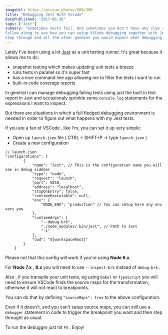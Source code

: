 ```yaml
---
imageUrl: https://picsum.photos/500/300
title: "Debugging Jest With Vscode"
datePublished: "2017-06-26"
tags: ["Jest"]
summary: "Sometimes tests fail. And sometimes you don't have any clue as to why they do... 
Follow along to see how you can setup VSCode debugging together with Jest to get breakpoints,
step through and all the other goodies you would expect when debugging a piece of code."
---
```


Lately I've been using a lot [Jest](http://facebook.github.io/jest/) as a unit testing runner. It's great because it allows me to do:

-   snapshot testing which makes updating unit tests a breeze
-   runs tests in parallel so it's super fast
-   has a nice command line app allowing me to filter the tests i want to run
-   built-in code coverage reports

In general i can manage debugging failing tests using just the built in test report
in Jest and occasionaly sprinkle some `console.log` statements for the expressions I want to inspect.

But there are situations in which a full fledged debugging environment is needed in order to figure
out what happens with my Jest tests.

If you are a fan of VSCode , like I'm, you can set it up very simple:

-   Open up `launch.json` file ( CTRL + SHIFT+P -> type `launch.json` )
-   Create a new configuration

```tsx
// launch.json
"configurations": [
        {
            "name": "Jest", // This is the configuration name you will see in debug sidebar
            "type": "node",
            "request": "launch",
            "port": 5858,
            "address": "localhost",
            "stopOnEntry": false,
            "runtimeExecutable": null,
            "env": {
                "NODE_ENV": "production" // You can setup here any env vars you
            },
            "runtimeArgs": [
                "--debug-brk",
                "./node_modules/.bin/jest", // Path to Jest
                "-i"
            ],
            "cwd": "${workspaceRoot}"
        }
    ]
```

Please not that this config will work if you're using **Node 6.x**.

For **Node 7.x** , **8.x** you will need to use `--inspect-brk` instead of `debug-brk` .

Also , if you transpile your unit tests, eg using `Babel` or `TypeScript` you will need to ensure VSCode finds the source maps for the transformation, otherwise it will not react to breakpoints.

You can do that by defining `"sourceMaps": true` to the above configuration.

Even if it doesn't, and you can't setup source maps, you can still use a `debugger` statement in code to trigger the breakpoint you want and then step throught as usual.

To run the debugger just hit `F5` . Enjoy!
